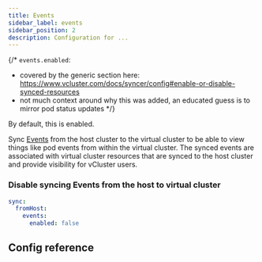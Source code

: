```yaml
---
title: Events
sidebar_label: events
sidebar_position: 2
description: Configuration for ...
---
```



{/*
`events.enabled`:
- covered by the generic section here: https://www.vcluster.com/docs/syncer/config#enable-or-disable-synced-resources
- not much context around why this was added, an educated guess is to mirror pod status updates
*/}

By default, this is enabled. 

Sync [Events](https://kubernetes.io/docs/reference/kubernetes-api/cluster-resources/event-v1/) from the host cluster to the virtual cluster to be able to view things like pod events from within the virtual cluster. The synced events are associated with virtual cluster resources that are synced to the host cluster and provide visibility for vCluster users.

### Disable syncing Events from the host to virtual cluster

```YAML
sync:
  fromHost:
    events:
      enabled: false
```

## Config reference

<EnableSwitch/>
